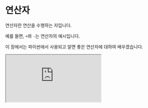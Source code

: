 # 연산자

연산자란 연산을 수행하는 자입니다.

예를 들면, `+`와 `-`는 연산자의 예시입니다.

이 장에서는 파이썬에서 사용되고 알면 좋은 연산자에 대하여 배우겠습니다.

<iframe
  loading="lazy"
  className="youtube"
  src="https://www.youtube.com/embed/sGZLq4VZW58"
  title="YouTube video player"
  allow="accelerometer; autoplay; clipboard-write; encrypted-media; gyroscope; picture-in-picture"
/>

## 산수 연산자

산수 연산자는 [숫자](/docs/python/data-types/number#%EA%B0%84%EB%8B%A8%ED%95%9C-%EA%B3%84%EC%82%B0)에서 배웠습니다.

## 할당 연산자

할당 연산자란 산수 연산자와 비슷하지만 산수 연산자의 결과 값을 변수 안에 저장합니다.

산수 연산자는 두 수를 비교하여 새로운 값을 돌려주는 성질이지만 할당 연산자는 변수의 값을 바꿉니다.

`+=`는 더하지만 원래 값에 또 다른 값을 더합니다.

예를 들면, 원래값이 1이고 += 연산자를 사용하여 2를 더하면 원래 변수의 값에 2를 더한 것이 변수 안에 저장됩니다. 즉 3이 저장됩니다.

`-=`, `_=`, `/=`, `**=`, `%=`, `//=` 등 있습니다.

<iframe
  loading="lazy"
  title="Python IDLE Trinket"
  src="https://trinket.io/embed/python3/fd203a6323"
  height="400"
/>

## 비교 연산자

비교 연산자란 두 값을 비교하는 연산자입니다.

예를 들면 `==`는 두 값이 같은지 알려주는 연산자이고 불리언을 돌려줍니다.

`==` 두 값을 비교합니다.

`!=` 는 두 값을 대조합니다.

`>` 는 두 값 중 큰 값이 무엇인지 알려줍니다.

`>=` 는 두 값이 크거나 같은지 알려줍니다.

`<` 는 두 값 중 더 작은 것이 무엇인지 알려줍니다.

<iframe
  loading="lazy"
  title="Python IDLE Trinket"
  src="https://trinket.io/embed/python3/39a09b977e"
  height="400"
/>


<Quiz
  quiz={{
    quizTitle: "파이썬 퀴즈 8",
    quizSynopsis: "연산자를 사용해서 숫자와 친해지기!",
    nrOfQuestions: "4",
    questions: [
      {
        question: "(1 + 2) * 3 == 6",
        questionType: "text",
        answerSelectionType: "single",
        answers: ["True", "False"],
        correctAnswer: "2",
        explanation:
          "1 + 2는 3이어서 3 * 3은 9인데 6이라는 값이 정답입니다. 그래스 False입니다",
        point: "25",
      },
      {
        question: "1 + 2 + 3 <= 6",
        questionType: "text",
        answerSelectionType: "single",
        answers: ["True", "False"],
        correctAnswer: "1",
        explanation: "1 + 2 + 3은 6이니 6보다 작거나 같습니다.",
        point: "25",
      },
      {
        question: "1 + 2 + 3 != 6",
        questionType: "text",
        answerSelectionType: "single",
        answers: ["True", "False"],
        correctAnswer: "2",
        explanation:
          "1 + 2 + 3은 6이니 6과 다르지 않기 때문에 정답은 False입니다",
        point: "25",
      },
      {
        question: "1 + 2 + 3 > 6",
        questionType: "text",
        answerSelectionType: "single",
        answers: ["True", "False"],
        correctAnswer: "2",
        explanation: "1 + 2 + 3은 6인데 6보다 크지 않으니 False입니다",
        point: "25",
      },
    ],
  }}
/>
